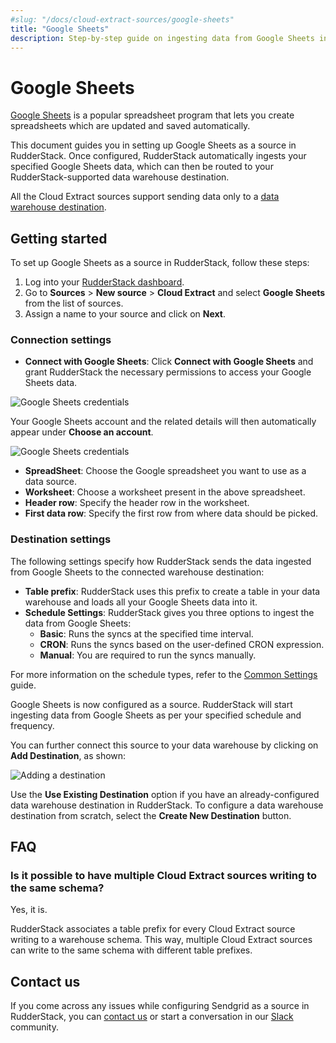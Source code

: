 ```yaml
---
#slug: "/docs/cloud-extract-sources/google-sheets"
title: "Google Sheets"
description: Step-by-step guide on ingesting data from Google Sheets into RudderStack.
---
```


# Google Sheets

[Google Sheets](https://www.google.com/sheets/about/) is a popular spreadsheet program that lets you create spreadsheets which are updated and saved automatically.

This document guides you in setting up Google Sheets as a source in RudderStack. Once configured, RudderStack automatically ingests your specified Google Sheets data, which can then be routed to your RudderStack-supported data warehouse destination.

<div class="warningBlock">

All the Cloud Extract sources support sending data only to a <a href="https://www.rudderstack.com/docs/data-warehouse-integrations/">data warehouse destination</a>.
</div>

## Getting started

To set up Google Sheets as a source in RudderStack, follow these steps:

1. Log into your [RudderStack dashboard](https://app.rudderstack.com/).
2. Go to **Sources** > **New source** > **Cloud Extract** and select **Google Sheets** from the list of sources.
3. Assign a name to your source and click on **Next**.

### Connection settings

* **Connect with Google Sheets**: Click **Connect with Google Sheets** and grant RudderStack the necessary permissions to access your Google Sheets data.

<img src="../assets/cloud-extract-sources/google-sheets-connection-settings-1.png" alt="Google Sheets credentials" />

<div class="infoBlock">

Your Google Sheets account and the related details will then automatically appear under <strong>Choose an account</strong>.
</div>

<img src="../assets/cloud-extract-sources/google-sheets-connection-settings-2.png" alt="Google Sheets credentials" />

* **SpreadSheet**: Choose the Google spreadsheet you want to use as a data source.
* **Worksheet**: Choose a worksheet present in the above spreadsheet.
* **Header row**: Specify the header row in the worksheet.
* **First data row**: Specify the first row from where data should be picked.

### Destination settings

The following settings specify how RudderStack sends the data ingested from Google Sheets to the connected warehouse destination:

- **Table prefix**: RudderStack uses this prefix to create a table in your data warehouse and loads all your Google Sheets data into it.
- **Schedule Settings**: RudderStack gives you three options to ingest the data from Google Sheets:
    - **Basic**: Runs the syncs at the specified time interval. 
    - **CRON**: Runs the syncs based on the user-defined CRON expression.
    - **Manual**: You are required to run the syncs manually.

<div class="infoBlock">

For more information on the schedule types, refer to the <a href="https://www.rudderstack.com/docs/cloud-extract-sources/common-settings/">Common Settings</a> guide.
</div>

Google Sheets is now configured as a source. RudderStack will start ingesting data from Google Sheets as per your specified schedule and frequency.

You can further connect this source to your data warehouse by clicking on **Add Destination**, as shown:

<img src="../assets/cloud-extract-sources/add-destination.png" alt="Adding a destination" />

<div class="successBlock">

Use the <strong>Use Existing Destination</strong> option if you have an already-configured data warehouse destination in RudderStack. To configure a data warehouse destination from scratch, select the <strong>Create New Destination</strong> button.
</div>

## FAQ

### Is it possible to have multiple Cloud Extract sources writing to the same schema?

Yes, it is.

RudderStack associates a table prefix for every Cloud Extract source writing to a warehouse schema. This way, multiple Cloud Extract sources can write to the same schema with different table prefixes.

## Contact us

If you come across any issues while configuring Sendgrid as a source in RudderStack, you can [contact us](mailto:%20docs@rudderstack.com) or start a conversation in our [Slack](https://rudderstack.com/join-rudderstack-slack-community) community.
